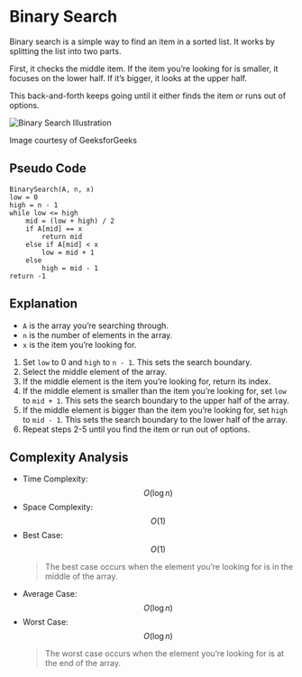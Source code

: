 
# Binary Search

Binary search is a simple way to find an item in a sorted list. It works by splitting the list into two parts.

First, it checks the middle item. If the item you’re looking for is smaller, it focuses on the lower half. If it’s bigger, it looks at the upper half.

This back-and-forth keeps going until it either finds the item or runs out of options.

<div className="flex flex-col items-center">
    <Image src={BinarySearch} alt="Binary Search Illustration" />
    <p className="text-center">Image courtesy of GeeksforGeeks</p>
</div>

## Pseudo Code

```plaintext
BinarySearch(A, n, x)
low = 0
high = n - 1
while low <= high
    mid = (low + high) / 2
    if A[mid] == x
        return mid
    else if A[mid] < x
        low = mid + 1
    else
        high = mid - 1
return -1
```

## Explanation

-   `A` is the array you’re searching through.
-   `n` is the number of elements in the array.
-   `x` is the item you’re looking for.

1.  Set `low` to 0 and `high` to `n - 1`. This sets the search boundary.
2.  Select the middle element of the array.
3.  If the middle element is the item you’re looking for, return its index.
4.  If the middle element is smaller than the item you’re looking for, set `low` to `mid + 1`. This sets the search boundary to the upper half of the array.
5.  If the middle element is bigger than the item you’re looking for, set `high` to `mid - 1`. This sets the search boundary to the lower half of the array.
6.  Repeat steps 2-5 until you find the item or run out of options.

## Complexity Analysis

-   Time Complexity: $$O(\log n)$$
-   Space Complexity: $$O(1)$$
-   Best Case: $$O(1)$$
    > The best case occurs when the element you’re looking for is in the middle of the array.
-   Average Case: $$O(\log n)$$
-   Worst Case: $$O(\log n)$$
    > The worst case occurs when the element you’re looking for is at the end of the array.
